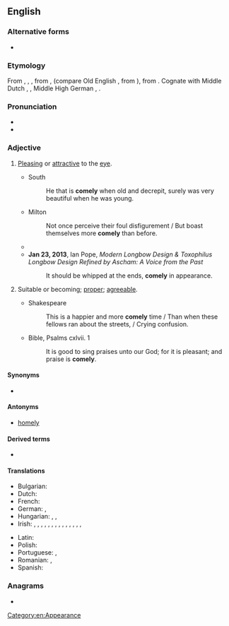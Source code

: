 ==English==

===Alternative forms===
* {{l|en|cumlie}}

===Etymology===
From {{etyl|enm|en}} {{m|enm|comly}}, {{m|enm|cumly}}, {{m|enm|cumlich}}, from {{etyl|ang|en}} {{m|ang|cymlīc}}, {{m|ang|cȳmlīċ}} (compare Old English {{m|ang|cȳme||fine, exquisite}}, from {{etyl|gem-pro|en}} {{m|gem-pro|*kūmiz||delicate}}), from {{etyl|gem-pro|en}} {{m|gem-pro|*kūmalīkaz||pitiful, dear}}. Cognate with Middle Dutch {{m|dum|komlick}}, {{m|dum|komelick}}, Middle High German {{m|gmh|komelīh}}, {{m|gmh|gomelīh}}.

===Pronunciation===
* {{IPA|/ˈkʌmli/|lang=en}}
* {{audio|en-us-comely.ogg|Audio (US)|lang=en}}

===Adjective===
{{en-adj|er|more}}

# {{lb|en|dated|of a person}} [[pleasing|Pleasing]] or [[attractive]] to the [[eye]].
#* South
#*: He that is '''comely''' when old and decrepit, surely was very beautiful when he was young.
#* Milton
#*: Not once perceive their foul disfigurement / But boast themselves more '''comely''' than before.
#* {{quote-text|year=1918|author={{w|Edgar Rice Burroughs}}|title=[[w:The Land That Time Forgot (novel)|The Land That Time Forgot]]|chapter=IX|passage=The chief's name was To-jo, and his household consisted of seven females and himself. These women were much more '''comely''', or rather less hideous than those of Tsa's people; one of them, even, was almost pretty, being less hairy and having a rather nice skin, with high coloring.}}
#* '''Jan 23, 2013''', Ian Pope, ''Modern Longbow Design & Toxophilus Longbow Design Refined by Ascham: A Voice from the Past''
#*: It should be whipped at the ends, '''comely''' in appearance.
# {{lb|en|archaic}} Suitable or becoming; [[proper]]; [[agreeable]].
#* Shakespeare
#*: This is a happier and more '''comely''' time / Than when these fellows ran about the streets, / Crying confusion.
#* Bible, Psalms cxlvii. 1
#*: It is good to sing praises unto our God; for it is pleasant; and praise is '''comely'''.

====Synonyms====
* {{l|en|pulchritudinous}}

====Antonyms====
* {{lb|en|of a person}} [[homely]]

====Derived terms====
* {{l|en|comeliness}}

====Translations====
{{trans-top|pleasing or attractive to the eye}}
* Bulgarian: {{t+|bg|миловиден}}
* Dutch: {{t+|nl|bevallig}}
* French: {{t+|fr|avenant}}
* German: {{t+|de|hübsch}}, {{t+|de|ansehnlich}}
* Hungarian: {{t+|hu|kedves}}, {{t+|hu|kellemes}}, {{t+|hu|csinos}}
* Irish: {{t|ga|córach}}, {{t|ga|cuanna}}, {{t|ga|cumaí}}, {{t|ga|cumtha}}, {{t|ga|daite}}, {{t|ga|dathúil}}, {{t|ga|dea-chumtha}}, {{t|ga|dreachúil}}, {{t|ga|gnaíúil}}, {{t|ga|lachanta}}, {{t|ga|leacanta}}, {{t|ga|maisiúil}}, {{t|ga|slachtmhar}}, {{t|ga|sochraidh}}, {{t|ga|spéisiúil}}
{{trans-mid}}
* Latin: {{t|la|venustus}}
* Polish: {{t+|pl|urodziwy}}
* Portuguese: {{t+|pt|lindo}}, {{t+|pt|atraente}}
* Romanian: {{t+|ro|plăcut}}, {{t+|ro|drăguț}}
* Spanish: {{t+|es|lindo}}
{{trans-bottom}}

===Anagrams===
* {{anagrams|en|Comley}}

[[Category:en:Appearance]]